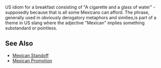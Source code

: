 US idiom for a breakfast consisting of "A cigarette and a glass of water" - supposedly because that is all some Mexicans can afford. The phrase, generally used in obviously derogatory metaphors and similies,is part of a theme in US slang where the adjective "Mexican" implies something substandard or pointless.

==See Also==
*[[Mexican Standoff]]
*[[Mexican Promotion]]
